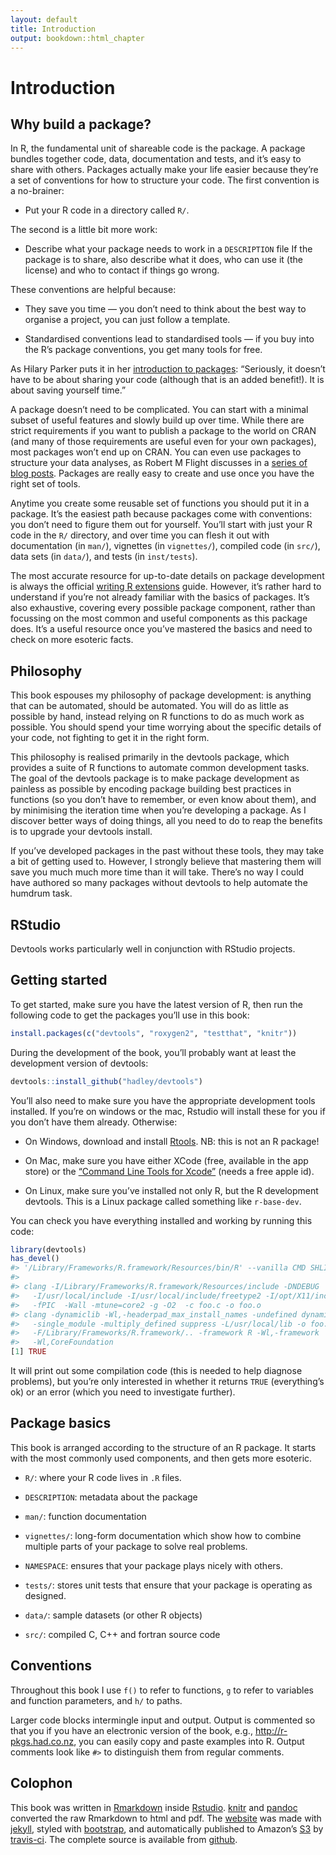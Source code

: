 ```yaml
---
layout: default
title: Introduction
output: bookdown::html_chapter
---
```


# Introduction

## Why build a package?

In R, the fundamental unit of shareable code is the package. A package bundles together code, data, documentation and tests, and it's easy to share with others. Packages actually make your life easier because they're a set of conventions for how to structure your code. The first convention is a no-brainer:

* Put your R code in a directory called `R/`.

The second is a little bit more work:

* Describe what your package needs to work in a `DESCRIPTION` file
  If the package is to share, also describe what it does, who can use it 
  (the license) and who to contact if things go wrong.

These conventions are helpful because:

* They save you time --- you don't need to think about the best way to organise
  a project, you can just follow a template.

* Standardised conventions lead to standardised tools --- if you buy into
  the R's package conventions, you get many tools for free.

As Hilary Parker puts it in her [introduction to packages](http://hilaryparker.com/2014/04/29/writing-an-r-package-from-scratch/): "Seriously, it doesn't have to be about sharing your code (although that is an added benefit!). It is about saving yourself time."

A package doesn't need to be complicated. You can start with a minimal subset of useful features and slowly build up over time. While there are strict requirements if you want to publish a package to the world on CRAN (and many of those requirements are useful even for your own packages), most packages won't end up on CRAN. You can even use packages to structure your data analyses, as Robert M Flight discusses in a [series of blog posts](http://rmflight.github.io/posts/2014/07/analyses_as_packages.html). Packages are really easy to create and use once you have the right set of tools.

Anytime you create some reusable set of functions you should put it in a package. It's the easiest path because packages come with conventions: you don't need to figure them out for yourself. You'll start with just your R code in the `R/` directory, and over time you can flesh it out with documentation (in `man/`), vignettes (in `vignettes/`), compiled code (in `src/`), data sets (in `data/`), and tests (in `inst/tests`).

The most accurate resource for up-to-date details on package development is always the official [writing R extensions][r-ext] guide. However, it's rather hard to understand if you're not already familiar with the basics of packages. It's also exhaustive, covering every possible package component, rather than focussing on the most common and useful components as this package does. It's a useful resource once you've mastered the basics and need to check on more esoteric facts.

## Philosophy

This book espouses my philosophy of package development: is anything that can be automated, should be automated. You will do as little as possible by hand, instead relying on R functions to do as much work as possible. You should spend your time worrying about the specific details of your code, not fighting to get it in the right form.

This philosophy is realised primarily in the devtools package, which provides a suite of R functions to automate common development tasks. The goal of the devtools package is to make package development as painless as possible by encoding package building best practices in functions (so you don't have to remember, or even know about them), and by minimising the iteration time when you're developing a package. As I discover better ways of doing things, all you need to do to reap the benefits is to upgrade your devtools install.

If you've developed packages in the past without these tools, they may take a bit of getting used to. However, I strongly believe that mastering them will save you much much more time than it will take. There's no way I could have authored so many packages without devtools to help automate the humdrum task.

## RStudio

Devtools works particularly well in conjunction with RStudio projects.

## Getting started

To get started, make sure you have the latest version of R, then run the following code to get the packages you'll use in this book:

```r
install.packages(c("devtools", "roxygen2", "testthat", "knitr"))
```

During the development of the book, you'll probably want at least the development version of devtools:

```r
devtools::install_github("hadley/devtools")
```

You'll also need to make sure you have the appropriate development tools installed. If you're on windows or the mac, Rstudio will install these for you if you don't have them already. Otherwise:

* On Windows, download and install [Rtools](http://cran.r-project.org/bin/windows/Rtools/). NB: this is not an R package!

* On Mac, make sure you have either XCode (free, available in the app store)
  or the ["Command Line Tools for Xcode"](http://developer.apple.com/downloads)
  (needs a free apple id).

* On Linux, make sure you've installed not only R, but the R development
  devtools. This is a Linux package called something like `r-base-dev`.

You can check you have everything installed and working by running this code:

```r
library(devtools)
has_devel()
#> '/Library/Frameworks/R.framework/Resources/bin/R' --vanilla CMD SHLIB foo.c 
#> 
#> clang -I/Library/Frameworks/R.framework/Resources/include -DNDEBUG 
#>   -I/usr/local/include -I/usr/local/include/freetype2 -I/opt/X11/include
#>   -fPIC  -Wall -mtune=core2 -g -O2  -c foo.c -o foo.o
#> clang -dynamiclib -Wl,-headerpad_max_install_names -undefined dynamic_lookup
#>   -single_module -multiply_defined suppress -L/usr/local/lib -o foo.so foo.o 
#>   -F/Library/Frameworks/R.framework/.. -framework R -Wl,-framework 
#>   -Wl,CoreFoundation
[1] TRUE
```

It will print out some compilation code (this is needed to help diagnose problems), but you're only interested in whether it returns `TRUE` (everything's ok) or an error (which you need to investigate further).

## Package basics

This book is arranged according to the structure of an R package. It starts with the most commonly used components, and then gets more esoteric.

* `R/`: where your R code lives in `.R` files.

* `DESCRIPTION`: metadata about the package

* `man/`: function documentation

* `vignettes/`: long-form documentation which show how to combine multiple 
  parts of your package to solve real problems.

* `NAMESPACE`: ensures that your package plays nicely with others.

* `tests/`: stores unit tests that ensure that your package is operating as
  designed.

* `data/`: sample datasets (or other R objects)

* `src/`: compiled C, C++ and fortran source code

## Conventions

Throughout this book I use `f()` to refer to functions, `g` to refer to variables and function parameters, and `h/` to paths. 

Larger code blocks intermingle input and output. Output is commented so that you if you have an electronic version of the book, e.g., <http://r-pkgs.had.co.nz>, you can easily copy and paste examples into R. Output comments look like `#>` to distinguish them from regular comments.

## Colophon

This book was written in [Rmarkdown](http://rmarkdown.rstudio.com/) inside [Rstudio](http://www.rstudio.com/ide/). [knitr](http://yihui.name/knitr/) and [pandoc](http://johnmacfarlane.net/pandoc/) converted the raw Rmarkdown to html and pdf. The [website](http://adv-r.had.co.nz) was made with [jekyll](http://jekyllrb.com/), styled with [bootstrap](http://getbootstrap.com/), and automatically published to Amazon's [S3](http://aws.amazon.com/s3/) by [travis-ci](https://travis-ci.org/). The complete source is available from [github](https://github.com/hadley/r-pkgs).

[r-ext]:http://cran.r-project.org/doc/manuals/R-exts.html#Creating-R-packages

